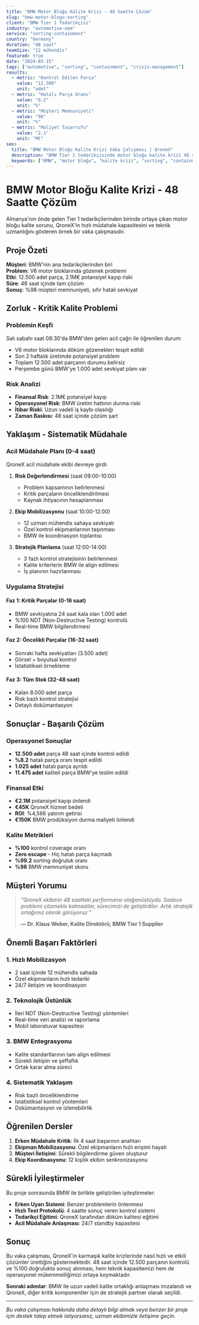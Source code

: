 ```yaml
---
title: "BMW Motor Bloğu Kalite Krizi - 48 Saatte Çözüm"
slug: "bmw-motor-blogu-sorting"
client: "BMW Tier 1 Tedarikçisi"
industry: "automotive-oem"
service: "sorting-containment"
country: "Germany"
duration: "48 saat"
teamSize: "12 mühendis"
featured: true
date: "2024-03-15"
tags: ["automotive", "sorting", "containment", "crisis-management"]
results:
  - metric: "Kontrol Edilen Parça"
    value: "12,500"
    unit: "adet"
  - metric: "Hatalı Parça Oranı"
    value: "8.2"
    unit: "%"
  - metric: "Müşteri Memnuniyeti"
    value: "98"
    unit: "%"
  - metric: "Maliyet Tasarrufu"
    value: "2.1"
    unit: "M€"
seo:
  title: "BMW Motor Bloğu Kalite Krizi Vaka Çalışması | QroneX"
  description: "BMW Tier 1 tedarikçisinde motor bloğu kalite krizi 48 saatte nasıl çözüldü. 12.500 parça kontrol edildi."
  keywords: ["BMW", "motor bloğu", "kalite krizi", "sorting", "containment"]
---
```


# BMW Motor Bloğu Kalite Krizi - 48 Saatte Çözüm

Almanya'nın önde gelen Tier 1 tedarikçilerinden birinde ortaya çıkan motor bloğu kalite sorunu, QroneX'in hızlı müdahale kapasitesini ve teknik uzmanlığını gösteren örnek bir vaka çalışmasıdır.

## Proje Özeti

**Müşteri**: BMW'nin ana tedarikçilerinden biri  
**Problem**: V6 motor bloklarında gözenek problemi  
**Etki**: 12.500 adet parça, 2.1M€ potansiyel kayıp riski  
**Süre**: 48 saat içinde tam çözüm  
**Sonuç**: %98 müşteri memnuniyeti, sıfır hatalı sevkiyat

## Zorluk - Kritik Kalite Problemi

### Problemin Keşfi
Salı sabahı saat 08:30'da BMW'den gelen acil çağrı ile öğrenilen durum:
- V6 motor bloklarında döküm gözenekleri tespit edildi
- Son 2 haftalık üretimde potansiyel problem
- Toplam 12.500 adet parçanın durumu belirsiz
- Perşembe günü BMW'ye 1.000 adet sevkiyat planı var

### Risk Analizi
- **Finansal Risk**: 2.1M€ potansiyel kayıp
- **Operasyonel Risk**: BMW üretim hattının durma riski
- **İtibar Riski**: Uzun vadeli iş kaybı olasılığı
- **Zaman Baskısı**: 48 saat içinde çözüm şart

## Yaklaşım - Sistematik Müdahale

### Acil Müdahale Planı (0-4 saat)
QroneX acil müdahale ekibi devreye girdi:

1. **Risk Değerlendirmesi** (saat 09:00-10:00)
   - Problem kapsamının belirlenmesi
   - Kritik parçaların önceliklendirilmesi
   - Kaynak ihtiyacının hesaplanması

2. **Ekip Mobilizasyonu** (saat 10:00-12:00)
   - 12 uzman mühendis sahaya sevkiyatı
   - Özel kontrol ekipmanlarının taşınması
   - BMW ile koordinasyon toplantısı

3. **Stratejik Planlama** (saat 12:00-14:00)
   - 3 fazlı kontrol stratejisinin belirlenmesi
   - Kalite kriterlerin BMW ile align edilmesi
   - İş planının hazırlanması

### Uygulama Stratejisi

#### Faz 1: Kritik Parçalar (0-16 saat)
- BMW sevkiyatına 24 saat kala olan 1.000 adet
- %100 NDT (Non-Destructive Testing) kontrolü
- Real-time BMW bilgilendirmesi

#### Faz 2: Öncelikli Parçalar (16-32 saat)
- Sonraki hafta sevkiyatları (3.500 adet)
- Görsel + boyutsal kontrol
- İstatistiksel örnekleme

#### Faz 3: Tüm Stok (32-48 saat)
- Kalan 8.000 adet parça
- Risk bazlı kontrol stratejisi
- Detaylı dokümantasyon

## Sonuçlar - Başarılı Çözüm

### Operasyonel Sonuçlar
- **12.500 adet** parça 48 saat içinde kontrol edildi
- **%8.2** hatalı parça oranı tespit edildi
- **1.025 adet** hatalı parça ayrıldı
- **11.475 adet** kaliteli parça BMW'ye teslim edildi

### Finansal Etki
- **€2.1M** potansiyel kayıp önlendi
- **€45K** QroneX hizmet bedeli
- **ROI**: %4,566 yatırım getirisi
- **€150K** BMW prodüksiyon durma maliyeti önlendi

### Kalite Metrikleri
- **%100** kontrol coverage oranı
- **Zero escape** - Hiç hatalı parça kaçmadı
- **%99.2** sorting doğruluk oranı
- **%98** BMW memnuniyet skoru

## Müşteri Yorumu

> *"QroneX ekibinin 48 saatteki performansı olağanüstüydü. Sadece problemi çözmekle kalmadılar, sürecimizi de geliştirdiler. Artık stratejik ortağımız olarak görüyoruz."*
> 
> **— Dr. Klaus Weber, Kalite Direktörü, BMW Tier 1 Supplier**

## Önemli Başarı Faktörleri

### 1. Hızlı Mobilizasyon
- 2 saat içinde 12 mühendis sahada
- Özel ekipmanların hızlı tedariki
- 24/7 iletişim ve koordinasyon

### 2. Teknolojik Üstünlük
- İleri NDT (Non-Destructive Testing) yöntemleri
- Real-time veri analizi ve raporlama
- Mobil laboratuvar kapasitesi

### 3. BMW Entegrasyonu
- Kalite standartlarının tam align edilmesi
- Sürekli iletişim ve şeffaflık
- Ortak karar alma süreci

### 4. Sistematik Yaklaşım
- Risk bazlı önceliklendirme
- İstatistiksel kontrol yöntemleri
- Dokümantasyon ve izlenebilirlik

## Öğrenilen Dersler

1. **Erken Müdahale Kritik**: İlk 4 saat başarının anahtarı
2. **Ekipman Mobilizasyonu**: Özel ekipmanların hızlı erişimi hayati
3. **Müşteri İletişimi**: Sürekli bilgilendirme güven oluşturur
4. **Ekip Koordinasyonu**: 12 kişilik ekibin senkronizasyonu

## Sürekli İyileştirmeler

Bu proje sonrasında BMW ile birlikte geliştirilen iyileştirmeler:

- **Erken Uyarı Sistemi**: Benzer problemlerin önlenmesi
- **Hızlı Test Protokolü**: 4 saatte sonuç veren kontrol sistemi
- **Tedarikçi Eğitimi**: QroneX tarafından döküm kalitesi eğitimi
- **Acil Müdahale Anlaşması**: 24/7 standby kapasitesi

## Sonuç

Bu vaka çalışması, QroneX'in karmaşık kalite krizlerinde nasıl hızlı ve etkili çözümler ürettiğini göstermektedir. 48 saat içinde 12.500 parçanın kontrolü ve %100 doğrulukta sonuç alınması, hem teknik kapasitemizi hem de operasyonel mükemmelliğimizi ortaya koymaktadır.

**Sonraki adımlar**: BMW ile uzun vadeli kalite ortaklığı anlaşması imzalandı ve QroneX, diğer kritik komponentler için de stratejik partner olarak seçildi.

---

*Bu vaka çalışması hakkında daha detaylı bilgi almak veya benzer bir proje için destek talep etmek istiyorsanız, uzman ekibimizle iletişime geçin.*

